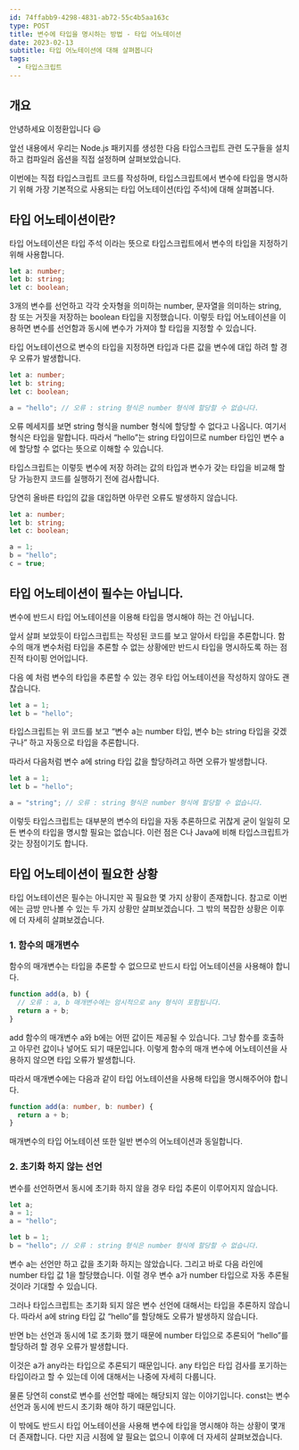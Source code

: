 ```yaml
---
id: 74ffabb9-4298-4831-ab72-55c4b5aa163c
type: POST
title: 변수에 타입을 명시하는 방법 - 타입 어노테이션
date: 2023-02-13
subtitle: 타입 어노테이션에 대해 살펴봅니다
tags:
  - 타입스크립트
---
```


<Blank />

## 개요

안녕하세요 이정환입니다 😃

앞선 내용에서 우리는 Node.js 패키지를 생성한 다음 타입스크립트 관련 도구들을 설치하고 컴파일러 옵션을 직접 설정하며 살펴보았습니다.

이번에는 직접 타입스크립트 코드를 작성하며, 타입스크립트에서 변수에 타입을 명시하기 위해 가장 기본적으로 사용되는 타입 어노테이션(타입 주석)에 대해 살펴봅니다.

<Blank />

## 타입 어노테이션이란?

타입 어노테이션은 타입 주석 이라는 뜻으로 타입스크립트에서 변수의 타입을 지정하기 위해 사용합니다.

```typescript
let a: number;
let b: string;
let c: boolean;
```

3개의 변수를 선언하고 각각 숫자형을 의미하는 number, 문자열을 의미하는 string, 참 또는 거짓을 저장하는 boolean 타입을 지정했습니다. 이렇듯 타입 어노테이션을 이용하면 변수를 선언함과 동시에 변수가 가져야 할 타입을 지정할 수 있습니다.

타입 어노테이션으로 변수의 타입을 지정하면 타입과 다른 값을 변수에 대입 하려 할 경우 오류가 발생합니다.

```typescript
let a: number;
let b: string;
let c: boolean;

a = "hello"; // 오류 : string 형식은 number 형식에 할당할 수 없습니다.
```

오류 메세지를 보면 string 형식을 number 형식에 할당할 수 없다고 나옵니다. 여기서 형식은 타입을 말합니다. 따라서 “hello”는 string 타입이므로 number 타입인 변수 a에 할당할 수 없다는 뜻으로 이해할 수 있습니다.

타입스크립트는 이렇듯 변수에 저장 하려는 값의 타입과 변수가 갖는 타입을 비교해 할당 가능한지 코드를 실행하기 전에 검사합니다.

당연히 올바른 타입의 값을 대입하면 아무런 오류도 발생하지 않습니다.

```typescript
let a: number;
let b: string;
let c: boolean;

a = 1;
b = "hello";
c = true;
```

<Blank />

## 타입 어노테이션이 필수는 아닙니다.

변수에 반드시 타입 어노테이션을 이용해 타입을 명시해야 하는 건 아닙니다.

앞서 살펴 보았듯이 타입스크립트는 작성된 코드를 보고 알아서 타입을 추론합니다. 함수의 매개 변수처럼 타입을 추론할 수 없는 상황에만 반드시 타입을 명시하도록 하는 점진적 타이핑 언어입니다.

다음 예 처럼 변수의 타입을 추론할 수 있는 경우 타입 어노테이션을 작성하지 않아도 괜찮습니다.

```typescript
let a = 1;
let b = "hello";
```

타입스크립트는 위 코드를 보고 “변수 a는 number 타입, 변수 b는 string 타입을 갖겠구나” 하고 자동으로 타입을 추론합니다.

따라서 다음처럼 변수 a에 string 타입 값을 할당하려고 하면 오류가 발생합니다.

```typescript
let a = 1;
let b = "hello";

a = "string"; // 오류 : string 형식은 number 형식에 할당할 수 없습니다.
```

이렇듯 타입스크립트는 대부분의 변수의 타입을 자동 추론하므로 귀찮게 굳이 일일히 모든 변수의 타입을 명시할 필요는 없습니다. 이런 점은 C나 Java에 비해 타입스크립트가 갖는 장점이기도 합니다.

<Blank />

## 타입 어노테이션이 필요한 상황

타입 어노테이션은 필수는 아니지만 꼭 필요한 몇 가지 상황이 존재합니다. 참고로 이번에는 금방 만나볼 수 있는 두 가지 상황만 살펴보겠습니다. 그 밖의 복잡한 상황은 이후에 더 자세히 살펴보겠습니다.

### **1. 함수의 매개변수**

함수의 매개변수는 타입을 추론할 수 없으므로 반드시 타입 어노테이션을 사용해야 합니다.

```typescript
function add(a, b) {
  // 오류 : a, b 매개변수에는 암시적으로 any 형식이 포함됩니다.
  return a + b;
}
```

add 함수의 매개변수 a와 b에는 어떤 값이든 제공될 수 있습니다. 그냥 함수를 호출하고 아무런 값이나 넣어도 되기 때문입니다. 이렇게 함수의 매개 변수에 어노테이션을 사용하지 않으면 타입 오류가 발생합니다.

따라서 매개변수에는 다음과 같이 타입 어노테이션을 사용해 타입을 명시해주어야 합니다.

```typescript
function add(a: number, b: number) {
  return a + b;
}
```

매개변수의 타입 어노테이션 또한 일반 변수의 어노테이션과 동일합니다.

<Blank />

### 2. 초기화 하지 않는 선언

변수를 선언하면서 동시에 초기화 하지 않을 경우 타입 추론이 이루어지지 않습니다.

```typescript
let a;
a = 1;
a = "hello";

let b = 1;
b = "hello"; // 오류 : string 형식은 number 형식에 할당할 수 없습니다.
```

변수 a는 선언만 하고 값을 초기화 하지는 않았습니다. 그리고 바로 다음 라인에 number 타입 값 1을 할당했습니다. 이럴 경우 변수 a가 number 타입으로 자동 추론될 것이라 기대할 수 있습니다.

그러나 타입스크립트는 초기화 되지 않은 변수 선언에 대해서는 타입을 추론하지 않습니다. 따라서 a에 string 타입 값 “hello”를 할당해도 오류가 발생하지 않습니다.

반면 b는 선언과 동시에 1로 초기화 했기 때문에 number 타입으로 추론되어 “hello”를 할당하려 할 경우 오류가 발생합니다.

이것은 a가 any라는 타입으로 추론되기 때문입니다. any 타입은 타입 검사를 포기하는 타입이라고 할 수 있는데 이에 대해서는 나중에 자세히 다룹니다.

물론 당연히 const로 변수를 선언할 때에는 해당되지 않는 이야기입니다. const는 변수 선언과 동시에 반드시 초기화 해야 하기 때문입니다.

<Blank />

이 밖에도 반드시 타입 어노테이션을 사용해 변수에 타입을 명시해야 하는 상황이 몇개 더 존재합니다. 다만 지금 시점에 알 필요는 없으니 이후에 더 자세히 살펴보겠습니다.

<Blank />
